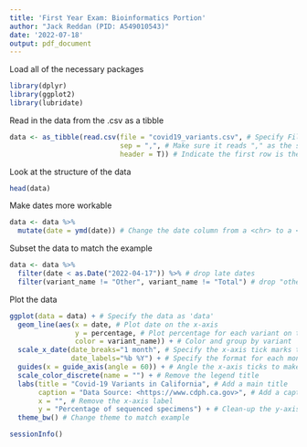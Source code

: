 ```yaml
---
title: 'First Year Exam: Bioinformatics Portion'
author: "Jack Reddan (PID: A549010543)"
date: '2022-07-18'
output: pdf_document
---
```


Load all of the necessary packages
```r
library(dplyr)
library(ggplot2)
library(lubridate)
```

Read in the data from the .csv as a tibble
```r
data <- as_tibble(read.csv(file = "covid19_variants.csv", # Specify File
                           sep = ",", # Make sure it reads "," as the separator
                           header = T)) # Indicate the first row is the column names
```

Look at the structure of the data
```r
head(data)
```
Make dates more workable
```r
data <- data %>%
  mutate(date = ymd(date)) # Change the date column from a <chr> to a <date>
```

Subset the data to match the example
```r
data <- data %>%
  filter(date < as.Date("2022-04-17")) %>% # drop late dates
  filter(variant_name != "Other", variant_name != "Total") # drop "other" & "total"
```


Plot the data
```r
ggplot(data = data) + # Specify the data as 'data'
  geom_line(aes(x = date, # Plot date on the x-axis
                y = percentage, # Plot percentage for each variant on the y-axis
                color = variant_name)) + # Color and group by variant
  scale_x_date(date_breaks="1 month", # Specify the x-axis tick marks to go month-by-month
               date_labels="%b %Y") + # Specify the format for each month
  guides(x = guide_axis(angle = 60)) + # Angle the x-axis ticks to make more readable
  scale_color_discrete(name = "") + # Remove the legend title
  labs(title = "Covid-19 Variants in California", # Add a main title
       caption = "Data Source: <https://www.cdph.ca.gov>", # Add a caption
       x = "", # Remove the x-axis label
       y = "Percentage of sequenced specimens") + # Clean-up the y-axis label
  theme_bw() # Change theme to match example
```

```r
sessionInfo()
```

